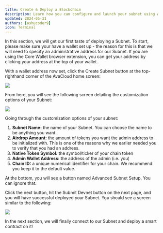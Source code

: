 ```yaml
---
title: Create & Deploy a Blockchain
description: Learn how you can configure and launch your subnet using AvaCloud.
updated: 2024-05-31
authors: [ashucoder9]
icon: Terminal
---
```


In this section, we will get our first taste of deploying a Subnet. To start, please make sure your have a wallet set up - the reason for this is that we will need to specify an administrative address for our Subnet. 
If you are using the Core Wallet browser extension, you can get your address by clicking your address at the top of your wallet.

With a wallet address now set, click the Create Subnet button at the top-righthand corner of the AvaCloud home screen:

![](/course-images/avalanche-fundamentals/21.png)

From here, you will see the following screen detailing the customization options of your Subnet:

![](/course-images/avalanche-fundamentals/22.png)

Going through the customization options of your subnet:

1. **Subnet Name:** the name of your Subnet. You can choose the name to be anything you want.
2. **Airdrop Amount:** the amount of tokens you want the admin address to be initialized with. This is one of the reasons why we earlier needed you to verify that you had an address.
3. **Native Token Symbol:** the symbol/ticker of your chain token
4. **Admin Wallet Address:** the address of the admin (i.e. you)
5. **Chain ID:** a unique numerical identifier for your chain. We recommend you keep it to the default value.

At the bottom, you will see a button named Advanced Subnet Setup. You can ignore that.

Click the next button, hit the Submit Devnet button on the next page, and you will have successful deployed your Subnet. You should see a screen similar to the following:

![](/course-images/avalanche-fundamentals/23.png)

In the next section, we will finally connect to our Subnet and deploy a smart contract on it!